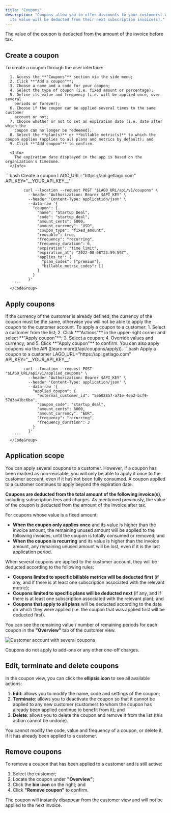 ```yaml
---
title: "Coupons"
description: "Coupons allow you to offer discounts to your customers. When you apply a coupon to a customer, 
  its value will be deducted from their next subscription invoice(s)."
---
```


<Info>
  The value of the coupon is deducted from the amount of the invoice before tax.
</Info>

## Create a coupon[](#create-coupon "Direct link to heading")

<Tabs>
  <Tab title="Dashboard">
    To create a coupon through the user interface:

      1. Access the **"Coupons"** section via the side menu;
      2. Click **"Add a coupon"**;
      3. Choose a name and a code for your coupon;
      4. Select the type of coupon (i.e. fixed amount or percentage);
      5. Define its value and frequency (i.e. will be applied once, over several
        periods or forever);
      6. Choose if the coupon can be applied several times to the same customer
        account or not;
      7. Choose whether or not to set an expiration date (i.e. date after which the
        coupon can no longer be redeemed);
      8. Select the **plan(s)** or **billable metric(s)** to which the coupon applies (applies to all plans and metrics by default); and
      9. Click **"Add coupon"** to confirm.

      <Info>
        The expiration date displayed in the app is based on the organization's timezone.
      </Info>
  </Tab>
  <Tab title="API">
      <CodeGroup>
        ```bash Create a coupon
            LAGO_URL="https://api.getlago.com"
            API_KEY="__YOUR_API_KEY__"

            curl --location --request POST "$LAGO_URL/api/v1/coupons" \
              --header "Authorization: Bearer $API_KEY" \
              --header 'Content-Type: application/json' \
              --data-raw '{
                "coupon": {
                  "name": "Startup Deal",
                  "code": "startup_deal",
                  "amount_cents": 5000,
                  "amount_currency": "USD",
                  "coupon_type": "fixed_amount",
                  "reusable": true,
                  "frequency": "recurring",
                  "frequency_duration": 6,
                  "expiration": "time_limit",
                  "expiration_at": "2022-08-08T23:59:59Z",
                  "applies_to": {
                    "plan_codes": ["premium"],
                    "billable_metric_codes": []
                  }
                }
              }'
        ```
      </CodeGroup>
  </Tab>
</Tabs>

## Apply coupons[](#apply-coupons "Direct link to heading")

<Warning>
  If the currency of the customer is already defined, the currency of the coupon
  must be the same, otherwise you will not be able to apply the coupon to the
  customer account.
</Warning>

<Tabs>
  <Tab title="Dashboard">
    To apply a coupon to a customer:
      1. Select a customer from the list;
      2. Click **"Actions"** in the upper-right corner and select **"Apply coupon"**;
      3. Select a coupon;
      4. Override values and currency; and
      5. Click **"Apply coupon"** to confirm.
  </Tab>
  <Tab title="API">
  You can also apply coupons via the API ([learn more](/api/coupons/apply)).
      <CodeGroup>
        ```bash Apply a coupon to a customer
            LAGO_URL="https://api.getlago.com"
            API_KEY="__YOUR_API_KEY__"

            curl --location --request POST "$LAGO_URL/api/v1/applied_coupons" \
              --header "Authorization: Bearer $API_KEY" \
              --header 'Content-Type: application/json' \
              --data-raw '{
                "applied_coupon": {
                  "external_customer_id": "5eb02857-a71e-4ea2-bcf9-57d3a41bc6ba",
                  "coupon_code": "startup_deal",
                  "amount_cents": 6000,
                  "amount_currency": "EUR",
                  "frequency": "recurring",
                  "frequency_duration": 3
                }
              }'
        ```
      </CodeGroup>
  </Tab>
</Tabs>

## Application scope[](#application-scope "Direct link to heading")

<Info>
You can apply several coupons to a customer. However, if a coupon has been
marked as non-reusable, you will only be able to apply it once to the customer
account, even if it has not been fully consumed. A coupon applied to a customer continues to apply beyond the expiration date.
</Info>

**Coupons are deducted from the total amount of the following invoice(s)**,
including subscription fees and charges. As mentioned previously, the value of
the coupon is deducted from the amount of the invoice after tax.

For coupons whose value is a fixed amount:

- **When the coupon only applies once** and its value is higher than the invoice
  amount, the remaining unused amount will be applied to the following invoices,
  until the coupon is totally consumed or removed; and
- **When the coupon is recurring** and its value is higher than the invoice amount,
  any remaining unused amount will be lost, even if it is the last application
  period.

When several coupons are applied to the customer account, they will be deducted according to the following rules:
- **Coupons limited to specific billable metrics will be deducted first** (if any, and if there is at least one subscription 
associated with the relevant metric);
- **Coupons limited to specific plans will be deducted next** (if any, and if there is at least one subscription associated with the relevant plan); and
- **Coupons that apply to all plans** will be deducted according to the date on which they were applied (i.e. the coupon that was applied first will be deducted first).

You can see the remaining value / number of remaining periods for each coupon in
the **"Overview"** tab of the customer view.

![Customer account with several coupons](/guide/images/coupons-remaining-d5a0a95d6497210ebb63542aa3ef98d2.png)

<Info>Coupons do not apply to add-ons or any other one-off charges.</Info>

## Edit, terminate and delete coupons[](#edit-terminate-and-delete-coupons "Direct link to heading")

In the coupon view, you can click the **ellipsis icon** to see all available
actions:

1. **Edit**: allows you to modify the name, code and settings of the coupon;
2. **Terminate**: allows you to deactivate the coupon so that it cannot be
   applied to any new customer (customers to whom the coupon has already been
   applied continue to benefit from it); and
3. **Delete**: allows you to delete the coupon and remove it from the list (this
   action cannot be undone).

<Info>
  You cannot modify the code, value and frequency of a coupon, or delete it, if
  it has already been applied to a customer.
</Info>

## Remove coupons[](#remove-coupons "Direct link to heading")

To remove a coupon that has been applied to a customer and is still active:

1. Select the customer;
2. Locate the coupon under **"Overview"**;
3. Click the **bin icon** on the right; and
4. Click **"Remove coupon"** to confirm.

The coupon will instantly disappear from the customer view and will not be
applied to the next invoice.
